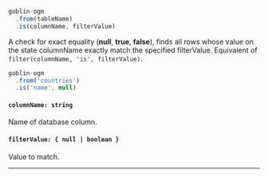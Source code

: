 
<!-- prettier-ignore -->
```js {3}
goblin-ogm
  .from(tableName)
  .is(columnName, filterValue)
```

A check for exact equality (**null**, **true**, **false**), finds all rows whose value on the state columnName exactly match the specified filterValue.
Equivalent of `filter(columnName, 'is', filterValue)`.

<Collapsable title="Toggle Example">

<!-- prettier-ignore -->
```js {3}
goblin-ogm
  .from('countries')
  .is('name', null)
```

</Collapsable>


#### `columnName: string`
Name of database column.

#### `filterValue: { null | boolean }`
Value to match.

---